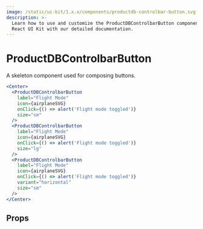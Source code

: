 ```yaml
---
image: /static/ui-kit/1.x.x/components/productdb-controlbar-button.svg
description: >-
  Learn how to use and customize the ProductDBControlbarButton component in ProductDB's
  React UI Kit with our detailed documentation.
---
```


# ProductDBControlbarButton

A skeleton component used for composing buttons.

```jsx live
<Center>
  <ProductDBControlbarButton
    label="Flight Mode"
    icon={airplaneSVG}
    onClick={() => alert('Flight mode toggled')}
    size="sm"
  />
  <ProductDBControlbarButton
    label="Flight Mode"
    icon={airplaneSVG}
    onClick={() => alert('Flight mode toggled')}
    size="lg"
  />
  <ProductDBControlbarButton
    label="Flight Mode"
    icon={airplaneSVG}
    onClick={() => alert('Flight mode toggled')}
    variant="horizontal"
    size="sm"
  />
</Center>
```

## Props

<PropsTable of="productdb-controlbar-button" />

<head>
  <title>React UI Kit ProductDBControlbarButton</title>
</head>
